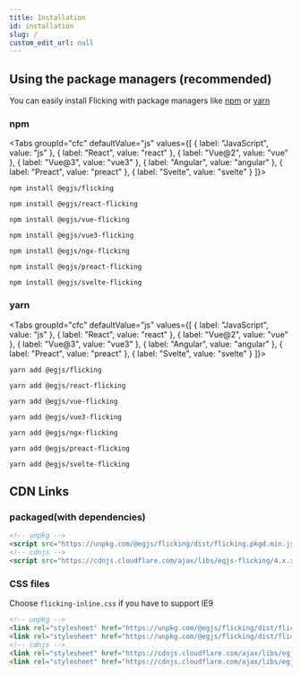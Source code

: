 ```yaml
---
title: Installation
id: installation
slug: /
custom_edit_url: null
---
```



## Using the package managers (recommended)
You can easily install Flicking with package managers like [npm](https://www.npmjs.com/) or [yarn](https://classic.yarnpkg.com/en/)

### npm

<Tabs
  groupId="cfc"
  defaultValue="js"
  values={[
    { label: "JavaScript", value: "js" },
    { label: "React", value: "react" },
    { label: "Vue@2", value: "vue" },
    { label: "Vue@3", value: "vue3" },
    { label: "Angular", value: "angular" },
    { label: "Preact", value: "preact" },
    { label: "Svelte", value: "svelte" }
  ]}>
  <TabItem value="js">

```shell
npm install @egjs/flicking
```

  </TabItem>
  <TabItem value="react">

```shell
npm install @egjs/react-flicking
```

  </TabItem>
  <TabItem value="vue">

```shell
npm install @egjs/vue-flicking
```

  </TabItem>
  <TabItem value="vue3">

```shell
npm install @egjs/vue3-flicking
```

  </TabItem>
  <TabItem value="angular">

```shell
npm install @egjs/ngx-flicking
```

  </TabItem>
  <TabItem value="preact">

```shell
npm install @egjs/preact-flicking
```

  </TabItem>
  <TabItem value="svelte">

```shell
npm install @egjs/svelte-flicking
```

  </TabItem>
</Tabs>

### yarn
<Tabs
  groupId="cfc"
  defaultValue="js"
  values={[
    { label: "JavaScript", value: "js" },
    { label: "React", value: "react" },
    { label: "Vue@2", value: "vue" },
    { label: "Vue@3", value: "vue3" },
    { label: "Angular", value: "angular" },
    { label: "Preact", value: "preact" },
    { label: "Svelte", value: "svelte" }
  ]}>
  <TabItem value="js">

```shell
yarn add @egjs/flicking
```

  </TabItem>
  <TabItem value="react">

```shell
yarn add @egjs/react-flicking
```

  </TabItem>
  <TabItem value="vue">

```shell
yarn add @egjs/vue-flicking
```

  </TabItem>
  <TabItem value="vue3">

```shell
yarn add @egjs/vue3-flicking
```

  </TabItem>
  <TabItem value="angular">

```shell
yarn add @egjs/ngx-flicking
```

  </TabItem>
  <TabItem value="preact">

```shell
yarn add @egjs/preact-flicking
```

  </TabItem>
  <TabItem value="svelte">

```shell
yarn add @egjs/svelte-flicking
```

  </TabItem>
</Tabs>

## CDN Links
### packaged(with dependencies)
```html
<!-- unpkg -->
<script src="https://unpkg.com/@egjs/flicking/dist/flicking.pkgd.min.js" crossorigin="anonymous"></script>
<!-- cdnjs -->
<script src="https://cdnjs.cloudflare.com/ajax/libs/egjs-flicking/4.x.x/flicking.pkgd.min.js" crossorigin="anonymous"></script>
```

### CSS files
Choose `flicking-inline.css` if you have to support IE9

```html
<!-- unpkg -->
<link rel="stylesheet" href="https://unpkg.com/@egjs/flicking/dist/flicking.css" crossorigin="anonymous" />
<link rel="stylesheet" href="https://unpkg.com/@egjs/flicking/dist/flicking-inline.css" crossorigin="anonymous" />
<!-- cdnjs -->
<link rel="stylesheet" href="https://cdnjs.cloudflare.com/ajax/libs/egjs-flicking/4.x.x/flicking.css" crossorigin="anonymous" />
<link rel="stylesheet" href="https://cdnjs.cloudflare.com/ajax/libs/egjs-flicking/4.x.x/flicking-inline.css" crossorigin="anonymous" />
```
